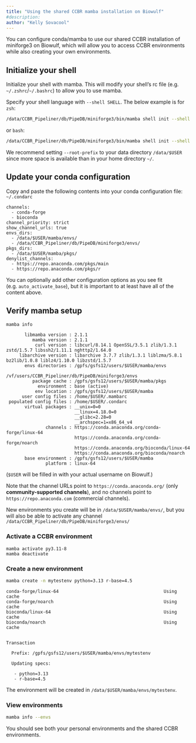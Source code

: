 ```yaml
---
title: "Using the shared CCBR mamba installation on Biowulf"
#description:
author: "Kelly Sovacool"
---
```


You can configure conda/mamba to use our shared CCBR installation of miniforge3
on Biowulf, which will allow you to access CCBR environments while also creating
your own environments.

## Initialize your shell

Initialize your shell with mamba. This will modify your shell's rc file (e.g.
`~/.zshrc`/`~/.bashrc`) to allow you to use mamba.

Specify your shell language with `--shell SHELL`. The below example is for `zsh`:

```sh
/data/CCBR_Pipeliner/db/PipeDB/miniforge3/bin/mamba shell init --shell zsh --root-prefix=/data/$USER/mamba
```

or `bash`:

```sh
/data/CCBR_Pipeliner/db/PipeDB/miniforge3/bin/mamba shell init --shell bash --root-prefix=/data/$USER/mamba
```

We recommend setting `--root-prefix` to your data directory `/data/$USER` since
more space is available than in your home directory `~/`.

## Update your conda configuration

Copy and paste the following contents into your conda configuration file:
`~/.condarc`

```
channels:
  - conda-forge
  - bioconda
channel_priority: strict
show_channel_urls: true
envs_dirs:
  - /data/$USER/mamba/envs/
  - /data/CCBR_Pipeliner/db/PipeDB/miniforge3/envs/
pkgs_dirs:
  - /data/$USER/mamba/pkgs/
denylist_channels:
  - https://repo.anaconda.com/pkgs/main
  - https://repo.anaconda.com/pkgs/r
```

You can optionally add other configuration options as you see fit 
(e.g. `auto_activate_base`), but it is important to at least have all of the
content above.

## Verify mamba setup

```sh
mamba info
```
```
       libmamba version : 2.1.1
          mamba version : 2.1.1
           curl version : libcurl/8.14.1 OpenSSL/3.5.1 zlib/1.3.1 zstd/1.5.7 libssh2/1.11.1 nghttp2/1.64.0
     libarchive version : libarchive 3.7.7 zlib/1.3.1 liblzma/5.8.1 bz2lib/1.0.8 liblz4/1.10.0 libzstd/1.5.7
       envs directories : /gpfs/gsfs12/users/$USER/mamba/envs
                          /vf/users/CCBR_Pipeliner/db/PipeDB/miniforge3/envs
          package cache : /gpfs/gsfs12/users/$USER/mamba/pkgs
            environment : base (active)
           env location : /gpfs/gsfs12/users/$USER/mamba
      user config files : /home/$USER/.mambarc
 populated config files : /home/$USER/.condarc
       virtual packages : __unix=0=0
                          __linux=4.18.0=0
                          __glibc=2.28=0
                          __archspec=1=x86_64_v4
               channels : https://conda.anaconda.org/conda-forge/linux-64
                          https://conda.anaconda.org/conda-forge/noarch
                          https://conda.anaconda.org/bioconda/linux-64
                          https://conda.anaconda.org/bioconda/noarch
       base environment : /gpfs/gsfs12/users/$USER/mamba
               platform : linux-64
```

(`$USER` will be filled in with your actual username on Biowulf.)

Note that the channel URLs point to `https://conda.anaconda.org/`
(only **community-supported channels**),
and no channels point to `https://repo.anaconda.com` (commercial channels).

New environments you create will be in `/data/$USER/mamba/envs/`, but you will also
be able to activate any channel `/data/CCBR_Pipeliner/db/PipeDB/miniforge3/envs/`

### Activate a CCBR environment

```
mamba activate py3.11-8
mamba deactivate
```

### Create a new environment

```sh
mamba create -n mytestenv python=3.13 r-base=4.5
```
```
conda-forge/linux-64                                        Using cache
conda-forge/noarch                                          Using cache
bioconda/linux-64                                           Using cache
bioconda/noarch                                             Using cache


Transaction

  Prefix: /gpfs/gsfs12/users/$USER/mamba/envs/mytestenv

  Updating specs:

   - python=3.13
   - r-base=4.5
```

The environment will be created in `/data/$USER/mamba/envs/mytestenv`.

### View environments

```sh
mamba info --envs
```

You should see both your personal environments and the shared CCBR environments.